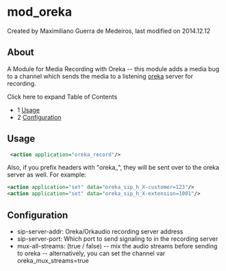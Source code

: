 
# mod_oreka 

 Created by  Maximiliano Guerra de Medeiros, last modified on 2014.12.12

## About

A Module for Media Recording with Oreka -- this module adds a media bug to a channel which sends the media to a listening [oreka](http://oreka.sourceforge.net/) server for recording.

Click here to expand Table of Contents

* 1 [Usage](#usage)
* 2 [Configuration](#configuration)

## Usage

```xml
 <action application="oreka_record"/>
```

Also, if you prefix headers with "oreka\_", they will be sent over to the oreka server as well. For example:

```xml
<action application="set" data="oreka_sip_h_X-customer=123"/>
<action application="set" data="oreka_sip_h_X-extension=1001"/>
```

## Configuration

* sip-server-addr: Oreka/Orkaudio recording server address
* sip-server-port: Which port to send signaling to in the recording server
* mux-all-streams: (true / false) -- mix the audio streams before sending to oreka -- alternatively, you can set the channel var oreka\_mux\_streams=true


